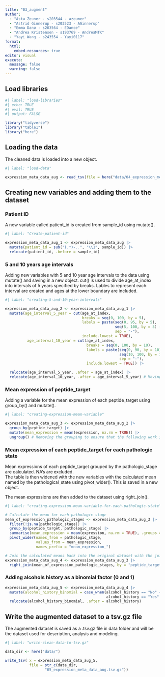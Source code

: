 ```yaml
---
title: "03_augment"
author: 
  - "Asta Zeuner - s203544 - azeuner"
  - "Astrid Ginnerup - s203523 - AGinnerup"
  - "Emma Danø - s203564 - EDanoe"
  - "Andrea Kristensen - s193769 - AndreaMTK"
  - "Yayi Wang - s243554 - Yayi0117"
format: 
  html: 
    embed-resources: true
editor: visual
execute: 
  message: false
  warning: false
---
```


## Load libraries

```r
#| label: "load-libraries" 
#| echo: TRUE
#| eval: TRUE 
#| output: FALSE  

library("tidyverse")
library("table1")
library("here")
```

## Loading the data

The cleaned data is loaded into a new object.

```r
#| label: "load-data" 

expression_meta_data_aug <- read_tsv(file = here("data/04_expression_meta_data_clean.tsv.gz"))

```

## Creating new variables and adding them to the dataset

### Patient ID

A new variable called patient_id is created from sample_id using mutate().

```r
#| label: "Create-patient-id"

expression_meta_data_aug_1 <- expression_meta_data_aug |> 
  mutate(patient_id = sub("(.*)-..", "\\1", sample_id)) |> 
  relocate(patient_id, .before = sample_id)

```

### 5 and 10 years age intervals

Adding new variables with 5 and 10 year age intervals to the data using mutate() and saving in a new object. cut() is used to divide age_at_index into intervals of 5 years specified by breaks. Lables to represent each interval are created and ages at the lower boundary are included.

```r
#| label: "creating-5-and-10-year-intervals"

expression_meta_data_aug_2 <- expression_meta_data_aug_1 |> 
  mutate(age_interval_5_year = cut(age_at_index,
                                   breaks = seq(0, 100, by = 5),
                                   labels = paste(seq(0, 95, by = 5),
                                                  seq(5, 100, by = 5) - 1,
                                                  sep = "-"), 
                                   include.lowest = TRUE), 
          age_interval_10_year = cut(age_at_index,
                                     breaks = seq(0, 100, by = 10),
                                     labels = paste(seq(0, 90, by = 10),
                                                    seq(10, 100, by = 10) - 1,
                                                    sep = "-"), 
                                     include.lowest = TRUE)) |> 

  relocate(age_interval_5_year, .after = age_at_index) |> 
  relocate(age_interval_10_year, .after = age_interval_5_year) # Moving the age_interval columns to after age_at_index

```

### Mean expression of peptide_target

Adding a variable for the mean expression of each peptide_target using group_by() and mutate().

```r
#| label: "creating-expression-mean-variable"

expression_meta_data_aug_3 <- expression_meta_data_aug_2 |> 
  group_by(peptide_target) |> 
  mutate(mean_expression = mean(expression, na.rm = TRUE)) |> 
  ungroup() # Removing the grouping to ensure that the following work is not messed up
```

### Mean expression of each peptide_target for each pathologic state

Mean expressions of each peptide_target grouped by the pathologic_stage are calculated. NA's are excluded.\
The table is then widened with the new variables with the calculated mean named by the pathological_state using pivot_wider(). This is saved in a new object.

The mean expressions are then added to the dataset using right_join().

```r
#| label: "creating-expression-mean-variable-for-each-pathologic-state"

# Calculate the mean for each pathologic stage
mean_of_expression_pathologic_stages <- expression_meta_data_aug_3 |> 
  filter(!is.na(pathologic_stage)) |>  
  group_by(peptide_target, pathologic_stage) |> 
  summarise(mean_expression = mean(expression, na.rm = TRUE), .groups = "drop") |> 
  pivot_wider(names_from = pathologic_stage,
              values_from = mean_expression,
              names_prefix = "mean_expression_")

# Join the calculated means back into the original dataset with the join function
expression_meta_data_aug_4 <- expression_meta_data_aug_3 |> 
  right_join(mean_of_expression_pathologic_stages, by = "peptide_target")
```

### Adding alcohols history as a binomial factor (0 and 1)

```r

expression_meta_data_aug_5 <- expression_meta_data_aug_4 |> 
  mutate(alcohol_history_binomial = case_when(alcohol_history == "No" ~ 0,
                                              alcohol_history == "Yes" ~ 1)) |> 
  relocate(alcohol_history_binomial, .after = alcohol_history)


```

## Write the augmented dataset to a tsv.gz file

The augmented dataset is saved as a .tsv.gz file in data folder and will be the dataset used for description, analysis and modeling.

```r
#| label: "write-clean-data-to-tsv.gz"

data_dir <- here("data/")

write_tsv( x = expression_meta_data_aug_5,
           file = str_c(data_dir, 
                  "05_expression_meta_data_aug.tsv.gz"))

```
